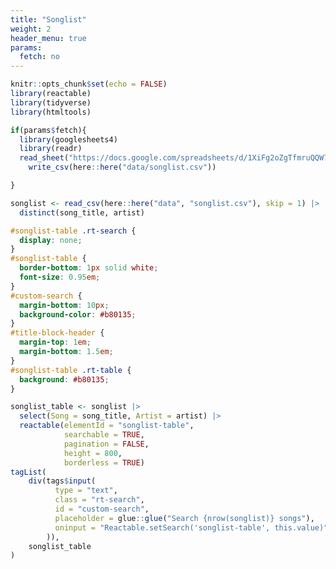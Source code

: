 ```yaml
---
title: "Songlist"
weight: 2
header_menu: true
params:
  fetch: no
---
```


```r
knitr::opts_chunk$set(echo = FALSE)
library(reactable)
library(tidyverse)
library(htmltools)

if(params$fetch){
  library(googlesheets4)
  library(readr)
  read_sheet("https://docs.google.com/spreadsheets/d/1XiFg2oZgTfmruQQW7kpmxvW9aYP_lF8r40WaCIsmjoE/edit?usp=sharing", sheet = "songlist") |> 
    write_csv(here::here("data/songlist.csv"))

}

songlist <- read_csv(here::here("data", "songlist.csv"), skip = 1) |> 
  distinct(song_title, artist)
```

```css
#songlist-table .rt-search {
  display: none;
}
#songlist-table {
  border-bottom: 1px solid white;
  font-size: 0.95em;
}
#custom-search {
  margin-bottom: 10px;
  background-color: #b80135;
}
#title-block-header {
  margin-top: 1em;
  margin-bottom: 1.5em;
}
#songlist-table .rt-table {
  background: #b80135;
}
```


```r
songlist_table <- songlist |> 
  select(Song = song_title, Artist = artist) |> 
  reactable(elementId = "songlist-table",
            searchable = TRUE,
            pagination = FALSE,
            height = 800,
            borderless = TRUE)
tagList(
    div(tags$input(
          type = "text",
          class = "rt-search",
          id = "custom-search",
          placeholder = glue::glue("Search {nrow(songlist)} songs"),
          oninput = "Reactable.setSearch('songlist-table', this.value)"
        )),
    songlist_table
)
```
